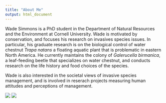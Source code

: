 ```yaml
---
title: "About Me"
output: html_document
---
```


Wade Simmons is a PhD student in the Department of Natural Resources and the Environment at Cornell University. Wade is motivated by conservation, and focuses his research on invasives species issues. In particular, his graduate research is on the biological control of water chestnut *Trapa natans* a floating aquatic plant that is problematic in eastern North America. He currently maintains the colony of *Galerucella birmanica*, a leaf-feeding beetle that specializes on water chestnut, and conducts research on the life history and food choices of the species.

Wade is also interested in the societal views of invasive species management, and is involved in reserach projects measuring human attitudes and perceptions of management. 

![](Photos/Standing.in.BS.jpg)
![](Photos/Standing.in.Trapa.jpg)

